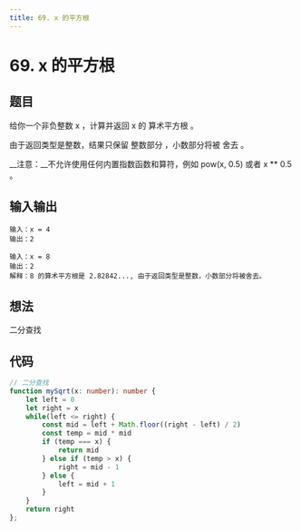 ```yaml
---
title: 69. x 的平方根
---
```



# 69. x 的平方根

## 题目

<BrowserWindow url='https://leetcode-cn.com/problems/sqrtx/'>

  给你一个非负整数 x ，计算并返回 x 的 算术平方根 。

  由于返回类型是整数，结果只保留 整数部分 ，小数部分将被 舍去 。

  __注意：__不允许使用任何内置指数函数和算符，例如 pow(x, 0.5) 或者 x ** 0.5 。

</BrowserWindow>

## 输入输出

<Tabs groupId="solutions">
  <TabItem value="example1" label="示例1">

    输入：x = 4
    输出：2

  </TabItem>
  <TabItem value="example2" label="示例2">

    输入：x = 8
    输出：2
    解释：8 的算术平方根是 2.82842..., 由于返回类型是整数，小数部分将被舍去。

  </TabItem>
</Tabs>

## 想法

二分查找

## 代码

<Tabs groupId="solutions">
  <TabItem value="ts" label="TypeScript">

```ts
// 二分查找
function mySqrt(x: number): number {
    let left = 0
    let right = x
    while(left <= right) {
        const mid = left + Math.floor((right - left) / 2)
        const temp = mid * mid
        if (temp === x) {
            return mid
        } else if (temp > x) {
            right = mid - 1
        } else {
            left = mid + 1
        }
    }
    return right
};
```

  </TabItem>
</Tabs>
